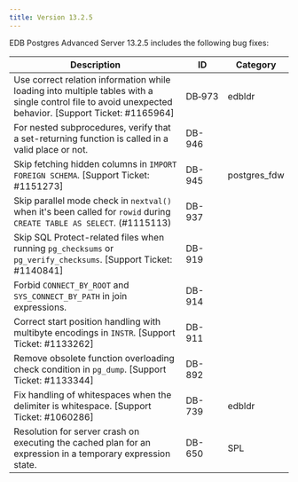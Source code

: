 ```yaml
---
title: Version 13.2.5
---
```


EDB Postgres Advanced Server 13.2.5 includes the following bug fixes:

| Description  | ID | Category | 
| ------------ | -- | -------- |
| Use correct relation information while loading into multiple tables with a single control file to avoid unexpected behavior. [Support Ticket: #1165964] | DB&#8209;973 | edbldr   |
| For nested subprocedures, verify that a set-returning function is called in a valid place or not. | DB-946  | | 
| Skip fetching hidden columns in `IMPORT FOREIGN SCHEMA`. [Support Ticket: #1151273] | DB-945 |  postgres_fdw |
| Skip parallel mode check in `nextval()` when it's been called for `rowid` during `CREATE TABLE AS SELECT`. (#1115113) | DB-937 | |
| Skip SQL Protect-related files when running `pg_checksums` or `pg_verify_checksums`. [Support Ticket: #1140841] | DB-919 | |
| Forbid `CONNECT_BY_ROOT` and `SYS_CONNECT_BY_PATH` in join expressions. | DB-914 | |
| Correct start position handling with multibyte encodings in `INSTR`. [Support Ticket: #1133262] | DB-911 | |
| Remove obsolete function overloading check condition in `pg_dump`. [Support Ticket: #1133344] | DB-892 | |
| Fix handling of whitespaces when the delimiter is whitespace. [Support Ticket: #1060286] | DB-739 | edbldr |
| Resolution for server crash on executing the cached plan for an expression in a temporary expression state. | DB-650 | SPL |
